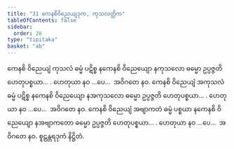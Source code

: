 ```yaml
---
title: "31 ကေနစိဝိညေယျဒုက, ကုသလတ္တိက"
tableOfContents: false
sidebar:
  order: 26
type: "tipitaka"
basket: "ab"
---
```



<DynamicBreadcrumb />

<Division number="40">

<Paragraph number="115">
ကေနစိ ဝိညေယျံ ကုသလံ ဓမ္မံ ပဋိစ္စ နကေနစိ ဝိညေယျော နကုသလော ဓမ္မော ဥပ္ပဇ္ဇတိ ဟေတုပစ္စယာ… . ဟေတုယာ နဝ …ပေ…  အဝိဂတေ နဝ.
</Paragraph>

<Paragraph number="116">
ကေနစိ ဝိညေယျံ အကုသလံ ဓမ္မံ ပဋိစ္စ နကေနစိ ဝိညေယျော နအကုသလော ဓမ္မော ဥပ္ပဇ္ဇတိ ဟေတုပစ္စယာ… . ဟေတုယာ နဝ …ပေ…  အဝိဂတေ နဝ.
</Paragraph>

<Paragraph number="117">
ကေနစိ ဝိညေယျံ အဗျာကတံ ဓမ္မံ ပစ္စယာ နကေနစိ ဝိညေယျော နအဗျာကတော ဓမ္မော ဥပ္ပဇ္ဇတိ ဟေတုပစ္စယာ… . ဟေတုယာ နဝ …ပေ…  အဝိဂတေ နဝ.

</Paragraph>
</Division>

<Paragraph number="118" type="center">
စူဠန္တရဒုကံ နိဋ္ဌိတံ.
</Paragraph>